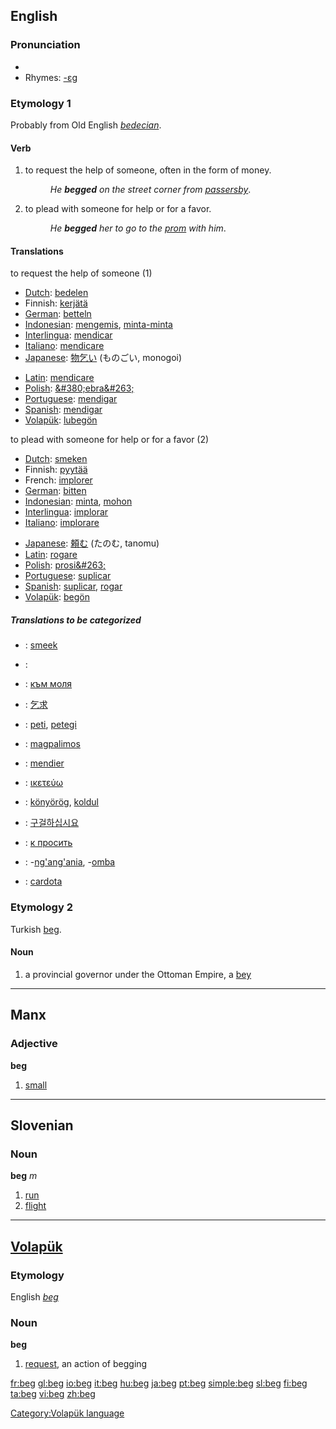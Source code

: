 ==English==

===Pronunciation===
* {{IPA|/bɛg/}}
*Rhymes: [[Rhymes:English:-ɛɡ|-ɛɡ]]

===Etymology 1===
Probably from Old English ''[[bedecian]]''.

====Verb====
{{en-verb|beg|g|ed}}

#to request the help of someone, often in the form of money.
#:''He '''begged''' on the street corner from [[passersby]]''. 
#to plead with someone for help or for a favor.
#:''He '''begged''' her to go to the [[prom]] with him''.

====Translations====
;to request the help of someone (1)
{{top}}
*[[Dutch]]: [[bedelen]]
*Finnish: [[kerjätä]]
*[[German]]: [[betteln]]
*[[Indonesian]]: [[mengemis]], [[minta-minta]]
*[[Interlingua]]: [[mendicar]]
*[[Italiano]]: [[mendicare]]
*[[Japanese]]: [[物乞い]] (ものごい, monogoi)
{{mid}}
*[[Latin]]: [[mendicare]]
*[[Polish]]: [[&#380;ebra&#263;]]
*[[Portuguese]]: [[mendigar]]
*[[Spanish]]: [[mendigar]]
*[[Volapük]]: [[lubegön]]
{{bottom}}

;to plead with someone for help or for a favor (2)
{{top}}
*[[Dutch]]: [[smeken]]
*Finnish: [[pyytää]]
*French: [[implorer]]
*[[German]]: [[bitten]]
*[[Indonesian]]: [[minta]], [[mohon]]
*[[Interlingua]]: [[implorar]]
*[[Italiano]]: [[implorare]]
{{mid}}
*[[Japanese]]: [[頼む]] (たのむ, tanomu)
*[[Latin]]: [[rogare]]
*[[Polish]]: [[prosi&#263;]]
*[[Portuguese]]: [[suplicar]]
*[[Spanish]]: [[suplicar]], [[rogar]]
*[[Volapük]]: [[begön]]
{{bottom}}

=====Translations to be categorized=====
{{checktrans}}
{{top}}
*{{ttbc|Afrikaans}}: [[smeek]]
*{{ttbc|Arabic}}: {{ARchar|[[إستنجد]]}}
*{{ttbc|Bulgarian}}: [[към моля]]
*{{ttbc|Chinese}}: [[乞求]]
*{{ttbc|Esperanto}}: [[peti]], [[petegi]]
*{{ttbc|Filipino, Tagalog}}: [[magpalimos]]
*{{ttbc|French}}: [[mendier]]
{{mid}}
*{{ttbc|Greek}}: [[ικετεύω]]
*{{ttbc|Hungarian}}: [[könyörög]], [[koldul]]
*{{ttbc|Korean}}: [[구걸하십시요]]
*{{ttbc|Russian}}: [[к просить]]
*{{ttbc|Swahili}}: -[[ng'ang'ania]], -[[omba]]
*{{ttbc|Welsh}}: [[cardota]]
{{bottom}}

===Etymology 2===
Turkish [[beg#Turkish|beg]].

====Noun====
{{en-noun}}

# a provincial governor under the Ottoman Empire, a [[bey]]

----

==Manx==

===Adjective===
'''beg'''
#[[small]]

----

==Slovenian==

===Noun===
'''beg''' ''m''

# [[run]]
# [[flight]]

----

==[[Volapük]]==

===Etymology===
English ''[[beg]]''

===Noun===
'''beg'''

# [[request]], an action of begging

[[Category:Volapük language]]

[[fr:beg]]
[[gl:beg]]
[[io:beg]]
[[it:beg]]
[[hu:beg]]
[[ja:beg]]
[[pt:beg]]
[[simple:beg]]
[[sl:beg]]
[[fi:beg]]
[[ta:beg]]
[[vi:beg]]
[[zh:beg]]